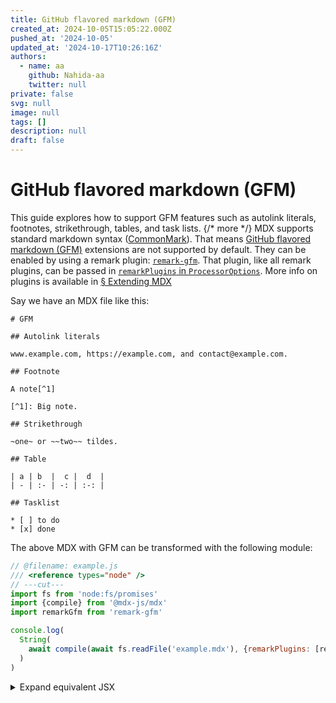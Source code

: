 ```yaml
---
title: GitHub flavored markdown (GFM)
created_at: 2024-10-05T15:05:22.000Z
pushed_at: '2024-10-05'
updated_at: '2024-10-17T10:26:16Z'
authors:
  - name: aa
    github: Nahida-aa
    twitter: null
private: false
svg: null
image: null
tags: []
description: null
draft: false
---
```


# GitHub flavored markdown (GFM)

This guide explores how to support GFM features such as autolink literals,
footnotes, strikethrough, tables, and task lists. {/* more */}
MDX supports standard markdown syntax ([CommonMark][]).
That means [GitHub flavored markdown (GFM)][gfm] extensions are not supported by
default.
They can be enabled by using a remark plugin: [`remark-gfm`][remark-gfm].
That plugin, like all remark plugins, can be passed in [`remarkPlugins` in
`ProcessorOptions`][processor-options].
More info on plugins is available in [§ Extending MDX][extend]

Say we have an MDX file like this:

```mdx path="example.mdx"
# GFM

## Autolink literals

www.example.com, https://example.com, and contact@example.com.

## Footnote

A note[^1]

[^1]: Big note.

## Strikethrough

~one~ or ~~two~~ tildes.

## Table

| a | b  |  c |  d  |
| - | :- | -: | :-: |

## Tasklist

* [ ] to do
* [x] done
```

The above MDX with GFM can be transformed with the following module:

```js twoslash="true" path="example.js"
// @filename: example.js
/// <reference types="node" />
// ---cut---
import fs from 'node:fs/promises'
import {compile} from '@mdx-js/mdx'
import remarkGfm from 'remark-gfm'

console.log(
  String(
    await compile(await fs.readFile('example.mdx'), {remarkPlugins: [remarkGfm]})
  )
)
```

<details>
  <summary>Expand equivalent JSX</summary>

  ```jsx path="output.jsx"
  <>
    <h1>GFM</h1>
    <h2>Autolink literals</h2>
    <p>
      <a href="http://www.example.com">www.example.com</a>,{' '}
      <a href="https://example.com">https://example.com</a>, and{' '}
      <a href="mailto:contact@example.com">contact@example.com</a>.
    </p>
    <h2>Footnote</h2>
    <p>
      A note
      <sup>
        <a
          href="#user-content-fn-1"
          id="user-content-fnref-1"
          data-footnote-ref="true"
          aria-describedby="footnote-label"
        >
          1
        </a>
      </sup>
    </p>
    <h2>Strikethrough</h2>
    <p>
      <del>one</del> or <del>two</del> tildes.
    </p>
    <h2>Table</h2>
    <table>
      <thead>
        <tr>
          <th>a</th>
          <th style={{textAlign: 'left'}}>b</th>
          <th style={{textAlign: 'right'}}>c</th>
          <th style={{textAlign: 'center'}}>d</th>
        </tr>
      </thead>
    </table>
    <h2>Tasklist</h2>
    <ul className="contains-task-list">
      <li className="task-list-item">
        <input type="checkbox" disabled /> to do
      </li>
      <li className="task-list-item">
        <input type="checkbox" disabled checked />
        done
      </li>
    </ul>
    <section data-footnotes="true" className="footnotes">
      <h2 className="sr-only" id="footnote-label">
        Footnotes
      </h2>
      <ol>
        <li id="user-content-fn-1">
          <p>
            Big note.{' '}
            <a
              href="#user-content-fnref-1"
              data-footnote-backref=""
              aria-label="Back to reference 1"
              className="data-footnote-backref"
            >
              ↩
            </a>
          </p>
        </li>
      </ol>
    </section>
  </>
  ```
</details>

[commonmark]: https://spec.commonmark.org/current/

[gfm]: https://github.github.com/gfm/

[remark-gfm]: https://github.com/remarkjs/remark-gfm

[processor-options]: /packages/mdx/#processoroptions

[extend]: /docs/extending-mdx/
